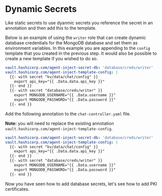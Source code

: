 # Dynamic Secrets

Like static secrets to use dyanmic secrets you reference the secret in an 
annotation and then add this to the template.  

Below is an example of using the `writer` role that can create dynamic 
database credentials for the MongoDB database and set them as environment
variables.  In this example you are appending to the `config` template that 
you created in the previous step. It would also be possible to create a new 
template if you wished to do so.

```yaml
vault.hashicorp.com/agent-inject-secret-db: 'database/creds/writer'
vault.hashicorp.com/agent-inject-template-config: |
  {{- with secret "kv/data/chat/config" }}
    export api_key="{{ .Data.data.api_key }}"
  {{- end }}
  {{- with secret "database/creds/writer" }}
    export MONGODB_USERNAME="{{ .Data.username }}"
    export MONGODB_PASSWORD="{{ .Data.password }}"
  {{- end }}
```

<Task id="add_annotations_3">

Add the following annotation to the `chat-controller.yaml` file.

**Note:** you will need to replace the existing annotation 
`vault.hashicorp.com/agent-inject-template-config`.

```yaml
vault.hashicorp.com/agent-inject-secret-db: 'database/creds/writer'
vault.hashicorp.com/agent-inject-template-config: |
  {{- with secret "kv/data/chat/config" }}
    export api_key="{{ .Data.data.api_key }}"
  {{- end }}
  {{- with secret "database/creds/writer" }}
    export MONGODB_USERNAME="{{ .Data.username }}"
    export MONGODB_PASSWORD="{{ .Data.password }}"
  {{- end }}
```

</Task>

Now you have seen how to add database secrets, let's see how to add PKI
certificates.